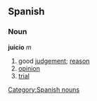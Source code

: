 == Spanish == 
=== Noun === 
'''juicio''' ''m'' 
# good [[judgement]]; [[reason]]
# [[opinion]]
# [[trial]] 
[[Category:Spanish nouns]]
